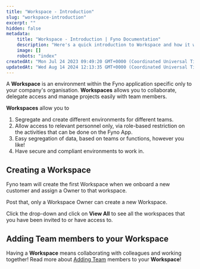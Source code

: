 ```yaml
---
title: "Workspace - Introduction"
slug: "workspace-introduction"
excerpt: ""
hidden: false
metadata:
    title: "Workspace - Introduction | Fyno Documentation"
    description: "Here's a quick introduction to Workspace and how it works on Fyno."
    image: []
    robots: "index"
createdAt: "Mon Jul 24 2023 09:49:20 GMT+0000 (Coordinated Universal Time)"
updatedAt: "Wed Aug 14 2024 12:13:35 GMT+0000 (Coordinated Universal Time)"
---
```


A **Workspace** is an environment within the Fyno application specific only to your company's organisation. **Workspaces** allows you to collaborate, delegate access and manage projects easily with team members.

**Workspaces** allow you to

1. Segregate and create different environments for different teams.
2. Allow access to relevant personnel only, via role-based restriction on the activities that can be done on the Fyno App.
3. Easy segregation of data, based on teams or functions, however you like!
4. Have secure and compliant environments to work in.

## Creating a Workspace

Fyno team will create the first Workspace when we onboard a new customer and assign a Owner to that workspace.

Post that, only a Workspace Owner can create a new Workspace.

Click the drop-down and click on **View All** to see all the workspaces that you have been invited to or have access to.

## Adding Team members to your Workspace

Having a **Workspace** means collaborating with colleagues and working together! Read more about [Adding Team](/docs/team#creating-and-viewing-team-members) members to your **Workspace**!

